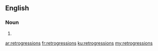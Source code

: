 ==English==

===Noun===
{{head|en|noun plural form}}

# {{plural of|retrogression|lang=en}}

[[ar:retrogressions]]
[[fr:retrogressions]]
[[ku:retrogressions]]
[[my:retrogressions]]